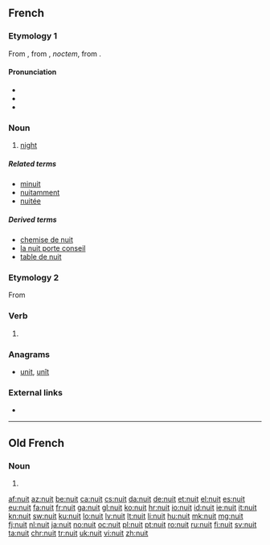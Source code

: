 ==French==

===Etymology 1===
From {{etyl|fro|fr}} {{term|noit|lang=fro}}, from {{etyl|la|fr}} {{term|nox|lang=la}}, ''noctem'', from {{etyl|ine-pro|fr}} {{m|ine-pro|*nókʷts}}.

====Pronunciation====
* {{IPA|/nɥi/|lang=fr}}
* {{audio|Fr-nuit.ogg|audio (une nuit)|lang=fr}}
* {{homophones|nui|nuis|nuits|lang=fr}}

===Noun===
{{fr-noun|f}}

# [[night]]

=====Related terms=====
* [[minuit]]
* [[nuitamment]]
* [[nuitée]]

=====Derived terms=====
* [[chemise de nuit]]
* [[la nuit porte conseil]]
* [[table de nuit]]

===Etymology 2===
From {{l|fr|nuire}}

===Verb===
{{fr-verb-form}}

# {{inflection of|nuire||3|s|pres|indc|lang=fr}}

===Anagrams===
* [[unit#French|unit]], [[unît#French|unît]]

===External links===
* {{R:TLFi}}

----

==Old French==

===Noun===
{{fro-noun|f}}

# {{alternative form of|noit|lang=fro}}

[[af:nuit]]
[[az:nuit]]
[[be:nuit]]
[[ca:nuit]]
[[cs:nuit]]
[[da:nuit]]
[[de:nuit]]
[[et:nuit]]
[[el:nuit]]
[[es:nuit]]
[[eu:nuit]]
[[fa:nuit]]
[[fr:nuit]]
[[ga:nuit]]
[[gl:nuit]]
[[ko:nuit]]
[[hr:nuit]]
[[io:nuit]]
[[id:nuit]]
[[ie:nuit]]
[[it:nuit]]
[[kn:nuit]]
[[sw:nuit]]
[[ku:nuit]]
[[lo:nuit]]
[[lv:nuit]]
[[lt:nuit]]
[[li:nuit]]
[[hu:nuit]]
[[mk:nuit]]
[[mg:nuit]]
[[fj:nuit]]
[[nl:nuit]]
[[ja:nuit]]
[[no:nuit]]
[[oc:nuit]]
[[pl:nuit]]
[[pt:nuit]]
[[ro:nuit]]
[[ru:nuit]]
[[fi:nuit]]
[[sv:nuit]]
[[ta:nuit]]
[[chr:nuit]]
[[tr:nuit]]
[[uk:nuit]]
[[vi:nuit]]
[[zh:nuit]]